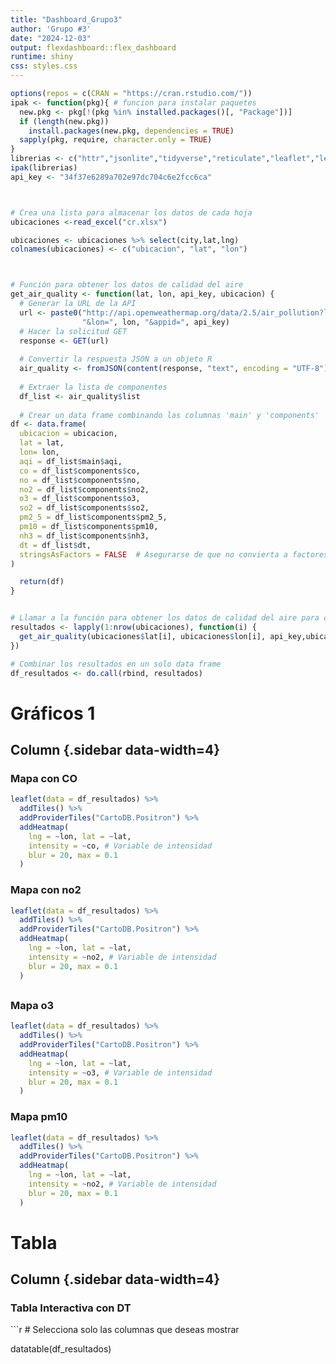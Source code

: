 ```yaml
---
title: "Dashboard_Grupo3"
author: 'Grupo #3'
date: "2024-12-03"
output: flexdashboard::flex_dashboard
runtime: shiny
css: styles.css
---
```


```r
options(repos = c(CRAN = "https://cran.rstudio.com/"))
ipak <- function(pkg){ # funcion para instalar paquetes
  new.pkg <- pkg[!(pkg %in% installed.packages()[, "Package"])]
  if (length(new.pkg)) 
    install.packages(new.pkg, dependencies = TRUE)
  sapply(pkg, require, character.only = TRUE)
}
librerias <- c("httr","jsonlite","tidyverse","reticulate","leaflet","leaflet.extras","DT","readxl")
ipak(librerias)
api_key <- "34f37e6289a702e97dc704c6e2fcc6ca"  



# Crea una lista para almacenar los datos de cada hoja
ubicaciones <-read_excel("cr.xlsx")

ubicaciones <- ubicaciones %>% select(city,lat,lng)
colnames(ubicaciones) <- c("ubicacion", "lat", "lon") 



# Función para obtener los datos de calidad del aire
get_air_quality <- function(lat, lon, api_key, ubicacion) {
  # Generar la URL de la API
  url <- paste0("http://api.openweathermap.org/data/2.5/air_pollution?lat=", lat,
                "&lon=", lon, "&appid=", api_key)
  # Hacer la solicitud GET
  response <- GET(url)
  
  # Convertir la respuesta JSON a un objeto R
  air_quality <- fromJSON(content(response, "text", encoding = "UTF-8"))
  
  # Extraer la lista de componentes
  df_list <- air_quality$list
  
  # Crear un data frame combinando las columnas 'main' y 'components'
df <- data.frame(
  ubicacion = ubicacion,
  lat = lat,
  lon= lon,
  aqi = df_list$main$aqi,
  co = df_list$components$co,
  no = df_list$components$no,
  no2 = df_list$components$no2,
  o3 = df_list$components$o3,
  so2 = df_list$components$so2,
  pm2_5 = df_list$components$pm2_5,
  pm10 = df_list$components$pm10,
  nh3 = df_list$components$nh3,
  dt = df_list$dt,
  stringsAsFactors = FALSE  # Asegurarse de que no convierta a factores
)

  return(df)
}


# Llamar a la función para obtener los datos de calidad del aire para cada ubicación
resultados <- lapply(1:nrow(ubicaciones), function(i) {
  get_air_quality(ubicaciones$lat[i], ubicaciones$lon[i], api_key,ubicaciones$ubicacion[i])
})

# Combinar los resultados en un solo data frame
df_resultados <- do.call(rbind, resultados)

```
Gráficos 1
=======================================================================
## **Column {.sidebar data-width=4}**
### **Mapa con CO**
```r
leaflet(data = df_resultados) %>%
  addTiles() %>%
  addProviderTiles("CartoDB.Positron") %>%
  addHeatmap(
    lng = ~lon, lat = ~lat,
    intensity = ~co, # Variable de intensidad
    blur = 20, max = 0.1
  )
```

### **Mapa con no2**
```r
leaflet(data = df_resultados) %>%
  addTiles() %>%
  addProviderTiles("CartoDB.Positron") %>%
  addHeatmap(
    lng = ~lon, lat = ~lat,
    intensity = ~no2, # Variable de intensidad
    blur = 20, max = 0.1
  )
```
## 
### **Mapa o3 **
```r
leaflet(data = df_resultados) %>%
  addTiles() %>%
  addProviderTiles("CartoDB.Positron") %>%
  addHeatmap(
    lng = ~lon, lat = ~lat,
    intensity = ~o3, # Variable de intensidad
    blur = 20, max = 0.1
  )
```
### **Mapa pm10 **
```r
leaflet(data = df_resultados) %>%
  addTiles() %>%
  addProviderTiles("CartoDB.Positron") %>%
  addHeatmap(
    lng = ~lon, lat = ~lat,
    intensity = ~no2, # Variable de intensidad
    blur = 20, max = 0.1
  )
```
Tabla
=======================================================================

## **Column {.sidebar data-width=4}**
### **Tabla Interactiva con DT**

```r

# Selecciona solo las columnas que deseas mostrar

  datatable(df_resultados)


  

